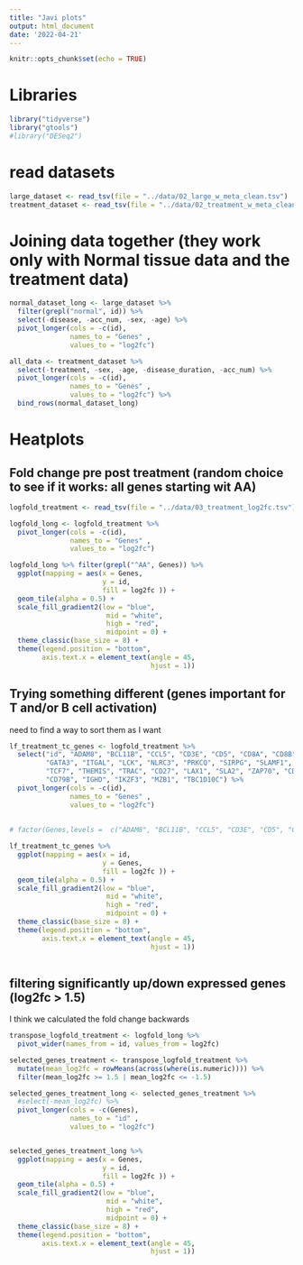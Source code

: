 ```yaml
---
title: "Javi plots"
output: html_document
date: '2022-04-21'
---
```


```r
knitr::opts_chunk$set(echo = TRUE)
```

# Libraries
```r
library("tidyverse")
library("gtools")
#library("DESeq2")
```


# read datasets
```r
large_dataset <- read_tsv(file = "../data/02_large_w_meta_clean.tsv")
treatment_dataset <- read_tsv(file = "../data/02_treatment_w_meta_clean.tsv")
```

# Joining data together (they work only with Normal tissue data and the treatment data)

```r
normal_dataset_long <- large_dataset %>% 
  filter(grepl("normal", id)) %>% 
  select(-disease, -acc_num, -sex, -age) %>% 
  pivot_longer(cols = -c(id),
               names_to = "Genes" , 
               values_to = "log2fc")

all_data <- treatment_dataset %>% 
  select(-treatment, -sex, -age, -disease_duration, -acc_num) %>% 
  pivot_longer(cols = -c(id),
               names_to = "Genes" , 
               values_to = "log2fc") %>% 
  bind_rows(normal_dataset_long) 
```


# Heatplots

## Fold change pre post treatment (random choice to see if it works: all genes starting wit AA)
```r
logfold_treatment <- read_tsv(file = "../data/03_treatment_log2fc.tsv")

logfold_long <- logfold_treatment %>% 
  pivot_longer(cols = -c(id),
               names_to = "Genes" , 
               values_to = "log2fc")

logfold_long %>% filter(grepl("^AA", Genes)) %>% 
  ggplot(mapping = aes(x = Genes,
                       y = id,
                       fill = log2fc )) +
  geom_tile(alpha = 0.5) +
  scale_fill_gradient2(low = "blue",
                        mid = "white",
                        high = "red",
                        midpoint = 0) +
  theme_classic(base_size = 8) +
  theme(legend.position = "bottom",
        axis.text.x = element_text(angle = 45,
                                   hjust = 1))
```
## Trying something different (genes important for T and/or B cell activation)
need to find a way to sort them as I want
```r
lf_treatment_tc_genes <- logfold_treatment %>% 
  select("id", "ADAM8", "BCL11B", "CCL5", "CD3E", "CD5", "CD8A", "CD8B", "EOMES", 
         "GATA3", "ITGAL", "LCK", "NLRC3", "PRKCQ", "SIRPG", "SLAMF1", "SPN", 
         "TCF7", "THEMIS", "TRAC", "CD27", "LAX1", "SLA2", "ZAP70", "CD38", 
         "CD79B", "IGHD", "IKZF3", "MZB1", "TBC1D10C") %>%
  pivot_longer(cols = -c(id),
               names_to = "Genes" , 
               values_to = "log2fc") 
    
    
# factor(Genes,levels =  c("ADAM8", "BCL11B", "CCL5", "CD3E", "CD5", "CD8A", "CD8B", "EOMES", "GATA3", "ITGAL", "LCK", "NLRC3", "PRKCQ", "SIRPG", "SLAMF1", "SPN", "TCF7", "THEMIS", "TRAC", "CD27", "LAX1", "SLA2", "ZAP70", "CD38", "CD79B", "IGHD", "IKZF3", "MZB1", "TBC1D10C")) 

lf_treatment_tc_genes %>%
  ggplot(mapping = aes(x = id,
                       y = Genes,
                       fill = log2fc )) +
  geom_tile(alpha = 0.5) +
  scale_fill_gradient2(low = "blue",
                        mid = "white",
                        high = "red",
                        midpoint = 0) +
  theme_classic(base_size = 8) +
  theme(legend.position = "bottom",
        axis.text.x = element_text(angle = 45,
                                   hjust = 1))
  
```


## filtering significantly up/down expressed genes (log2fc > 1.5) 
I think we calculated the fold change backwards
```r
transpose_logfold_treatment <- logfold_long %>% 
  pivot_wider(names_from = id, values_from = log2fc)

selected_genes_treatment <- transpose_logfold_treatment %>%  
  mutate(mean_log2fc = rowMeans(across(where(is.numeric)))) %>% 
  filter(mean_log2fc >= 1.5 | mean_log2fc <= -1.5)

selected_genes_treatment_long <- selected_genes_treatment %>% 
  #select(-mean_log2fc) %>% 
  pivot_longer(cols = -c(Genes),
               names_to = "id" , 
               values_to = "log2fc")


selected_genes_treatment_long %>%
  ggplot(mapping = aes(x = Genes,
                       y = id,
                       fill = log2fc )) +
  geom_tile(alpha = 0.5) +
  scale_fill_gradient2(low = "blue",
                        mid = "white",
                        high = "red",
                        midpoint = 0) +
  theme_classic(base_size = 8) +
  theme(legend.position = "bottom",
        axis.text.x = element_text(angle = 45,
                                   hjust = 1))

```


